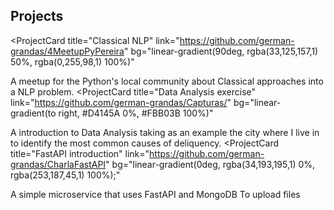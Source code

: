 ## Projects

<ProjectCard
  title="Classical NLP"
  link="https://github.com/german-grandas/4MeetupPyPereira"
  bg="linear-gradient(90deg, rgba(33,125,157,1) 50%, rgba(0,255,98,1) 100%)"
>
  A meetup for the Python's local community about Classical approaches into a
  NLP problem.
</ProjectCard>
<ProjectCard
  title="Data Analysis exercise"
  link="https://github.com/german-grandas/Capturas/"
  bg="linear-gradient(to right, #D4145A 0%, #FBB03B 100%)"
>
  A introduction to Data Analysis taking as an example the city where I live in
  to identify the most common causes of deliquency.
</ProjectCard>
<ProjectCard
  title="FastAPI introduction"
  link="https://github.com/german-grandas/CharlaFastAPI"
  bg="linear-gradient(0deg, rgba(34,193,195,1) 0%, rgba(253,187,45,1) 100%);"
>
  A simple microservice that uses FastAPI and MongoDB To upload files
</ProjectCard>
